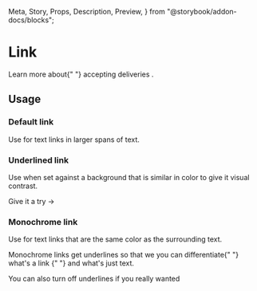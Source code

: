   Meta,
  Story,
  Props,
  Description,
  Preview,
} from "@storybook/addon-docs/blocks";

<Meta title="Components | Navigation / Link" component={Link} />

# Link

<Description of={Link} />

<Preview withToolbar>
  <Story name="Example">
    <p>
      Learn more about{" "}
      <Link url="https://help.envoy.com/how-can-i-use-envoy-for-deliveries/">
        accepting deliveries
      </Link>
      .
    </p>
  </Story>
</Preview>

<Props of={Link} />

## Usage

### Default link

Use for text links in larger spans of text.

### Underlined link

Use when set against a background that is similar in color to give it visual contrast.

<Preview>
  <Story name="Underlined">
    <Link url="https://dashboard.envoy.com/deliveries" underlined>
      Give it a try →
    </Link>
  </Story>
</Preview>

### Monochrome link

Use for text links that are the same color as the surrounding text.

<Preview>
  <Story name="Monochrome">
    <div>
      <p>
        Monochrome links get underlines so that we you can differentiate{" "}
        <Link url="https://dashboard.envoy.com/deliveries" monochrome>
          what's a link
        </Link>{" "}
        and what's just text.
      </p>
      <Link
        url="https://dashboard.envoy.com/deliveries"
        monochrome
        underlined={false}
      >
        You can also turn off underlines if you really wanted
      </Link>
    </div>
  </Story>
</Preview>
